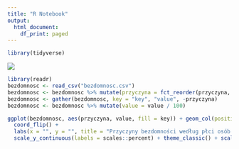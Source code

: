 ```yaml
---
title: "R Notebook"
output:
  html_document:
    df_print: paged
---
```

```r
library(tidyverse)
```
![](wykres.png)

```r
library(readr)
bezdomnosc <- read_csv("bezdomnosc.csv")
bezdomnosc <- bezdomnosc %>% mutate(przyczyna = fct_reorder(przyczyna, ogolem))
bezdomnosc <- gather(bezdomnosc, key = "key", "value", -przyczyna)
bezdomnosc <- bezdomnosc %>% mutate(value = value / 100)
```

```r
ggplot(bezdomnosc, aes(przyczyna, value, fill = key)) + geom_col(position = "dodge", width = 0.8)+ 
  coord_flip() + 
  labs(x = "", y = "", title = "Przyczyny bezdomności według płci osób bezdomnych\n I kategorii w 2011 roku") +
  scale_y_continuous(labels = scales::percent) + theme_classic() + scale_fill_discrete(name= "" )+ theme(panel.grid.major.x = element_line(colour = "grey"))
```

